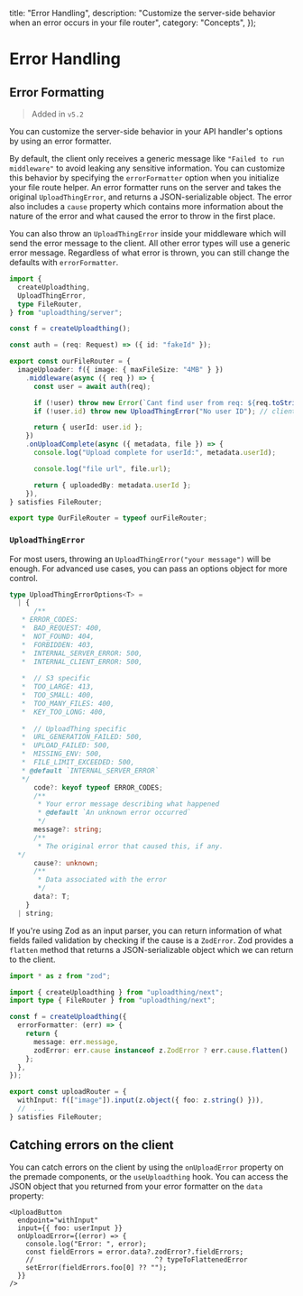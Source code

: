 
  title: "Error Handling",
  description:
    "Customize the server-side behavior when an error occurs in your file router",
  category: "Concepts",
});

# Error Handling

## Error Formatting

> Added in `v5.2`

You can customize the server-side behavior in your API handler's options by
using an error formatter.

By default, the client only receives a generic message like
`"Failed to run middleware"` to avoid leaking any sensitive information. You can
customize this behavior by specifying the `errorFormatter` option when you
initialize your file route helper. An error formatter runs on the server and
takes the original `UploadThingError`, and returns a JSON-serializable object.
The error also includes a `cause` property which contains more information about
the nature of the error and what caused the error to throw in the first place.

You can also throw an `UploadThingError` inside your middleware which will send
the error message to the client. All other error types will use a generic error
message. Regardless of what error is thrown, you can still change the defaults
with `errorFormatter`.

```ts
import {
  createUploadthing,
  UploadThingError,
  type FileRouter,
} from "uploadthing/server";

const f = createUploadthing();

const auth = (req: Request) => ({ id: "fakeId" });

export const ourFileRouter = {
  imageUploader: f({ image: { maxFileSize: "4MB" } })
    .middleware(async ({ req }) => {
      const user = await auth(req);

      if (!user) throw new Error(`Cant find user from req: ${req.toString()}`); // client onError will get "Failed to run middleware"
      if (!user.id) throw new UploadThingError("No user ID"); // client onError will get "No user ID"

      return { userId: user.id };
    })
    .onUploadComplete(async ({ metadata, file }) => {
      console.log("Upload complete for userId:", metadata.userId);

      console.log("file url", file.url);

      return { uploadedBy: metadata.userId };
    }),
} satisfies FileRouter;

export type OurFileRouter = typeof ourFileRouter;
```

### `UploadThingError`

For most users, throwing an `UploadThingError("your message")` will be enough.
For advanced use cases, you can pass an options object for more control.

```ts
type UploadThingErrorOptions<T> =
  | {
      /**
   * ERROR_CODES:
   *  BAD_REQUEST: 400,
   *  NOT_FOUND: 404,
   *  FORBIDDEN: 403,
   *  INTERNAL_SERVER_ERROR: 500,
   *  INTERNAL_CLIENT_ERROR: 500,
      
   *  // S3 specific
   *  TOO_LARGE: 413,
   *  TOO_SMALL: 400,
   *  TOO_MANY_FILES: 400,
   *  KEY_TOO_LONG: 400,
      
   *  // UploadThing specific
   *  URL_GENERATION_FAILED: 500,
   *  UPLOAD_FAILED: 500,
   *  MISSING_ENV: 500,
   *  FILE_LIMIT_EXCEEDED: 500,
   * @default `INTERNAL_SERVER_ERROR`
   */
      code?: keyof typeof ERROR_CODES;
      /**
       * Your error message describing what happened
       * @default `An unknown error occurred`
       */
      message?: string;
      /**
       * The original error that caused this, if any.
  */
      cause?: unknown;
      /**
       * Data associated with the error
       */
      data?: T;
    }
  | string;
```

If you're using Zod as an input parser, you can return information of what
fields failed validation by checking if the cause is a `ZodError`. Zod provides
a `flatten` method that returns a JSON-serializable object which we can return
to the client.

```ts
import * as z from "zod";

import { createUploadthing } from "uploadthing/next";
import type { FileRouter } from "uploadthing/next";

const f = createUploadthing({
  errorFormatter: (err) => {
    return {
      message: err.message,
      zodError: err.cause instanceof z.ZodError ? err.cause.flatten() : null,
    };
  },
});

export const uploadRouter = {
  withInput: f(["image"]).input(z.object({ foo: z.string() })),
  //  ...
} satisfies FileRouter;
```

## Catching errors on the client

You can catch errors on the client by using the `onUploadError` property on the
premade components, or the `useUploadthing` hook. You can access the JSON object
that you returned from your error formatter on the `data` property:

```tsx
<UploadButton
  endpoint="withInput"
  input={{ foo: userInput }}
  onUploadError={(error) => {
    console.log("Error: ", error);
    const fieldErrors = error.data?.zodError?.fieldErrors;
    //                              ^? typeToFlattenedError
    setError(fieldErrors.foo[0] ?? "");
  }}
/>
```
